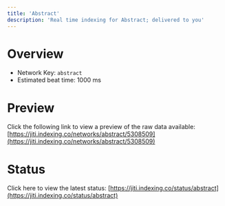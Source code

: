 ```yaml
---
title: 'Abstract'
description: 'Real time indexing for Abstract; delivered to you'
---
```


# Overview
- Network Key: `abstract`
- Estimated beat time: 1000 ms

# Preview
Click the following link to view a preview of the raw data available: [https://jiti.indexing.co/networks/abstract/5308509](https://jiti.indexing.co/networks/abstract/5308509)

# Status
Click here to view the latest status: [https://jiti.indexing.co/status/abstract](https://jiti.indexing.co/status/abstract)
